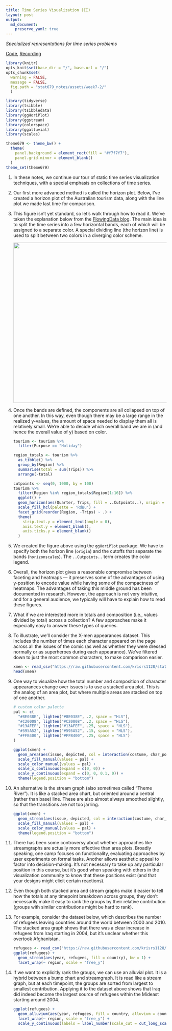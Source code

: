 ```yaml
---
title: Time Series Visualization (II)
layout: post
output: 
  md_document:
    preserve_yaml: true
---
```


_Specialized representations for time series problems_

[Code](https://github.com/krisrs1128/stat679_code/blob/main/notes/week7-2.Rmd), [Recording](https://mediaspace.wisc.edu/media/Week%207%20-%202%3A%20Time%20Series%20Visualization%20(II)/1_ug8hxqew)

```r
library(knitr)
opts_knit$set(base_dir = "/", base.url = "/")
opts_chunk$set(
  warning = FALSE, 
  message = FALSE,
  fig.path = "stat679_notes/assets/week7-2/"
  )
```

```r
library(tidyverse)
library(tsibble)
library(tsibbledata)
library(ggHoriPlot)
library(ggstream)
library(colorspace)
library(ggalluvial)
library(scales)

theme679 <- theme_bw() +
  theme(
    panel.background = element_rect(fill = "#f7f7f7"),
    panel.grid.minor = element_blank()
  )
theme_set(theme679)
```
  

1. In these notes, we continue our tour of static time series visualization
techniques, with a special emphasis on collections of time series.

1. Our first more advanced method is called the horizon plot. Below, I’ve
created a horizon plot of the Australian tourism data, along with the line plot
we made last time for comparison.

1. This figure isn’t yet standard, so let’s walk through how to read it. We’ve
taken the explanation below from the [FlowingData blog](https://flowingdata.com/2015/07/02/changing-price-of-food-items-and-horizon-graphs/). The main idea is to split
the time series into a few horizontal bands, each of which will be assigned to a
separate color. A special dividing line (the horizon line) is used to split
between two colors in a diverging color scheme.
    
    <img src="https://github.com/krisrs1128/stat679_notes/blob/main/assets/week7-2/horizon.png?raw=true" width=500/>
  
1. Once the bands are defined, the components are all collapsed on top of one
another. In this way, even though there may be a large range in the realized
y-values, the amount of space needed to display them all is relatively small.
We’re able to decide which overall band we are in (and hence the overall value
of y) based on color.

    ```r
    tourism <- tourism %>%
      filter(Purpose == "Holiday")
    
    region_totals <- tourism %>%
      as_tibble() %>%
      group_by(Region) %>%
      summarise(total = sum(Trips)) %>%
      arrange(-total)
    
    cutpoints <- seq(0, 1000, by = 100)
    tourism %>%
      filter(Region %in% region_totals$Region[1:16]) %>%
      ggplot() +
      geom_horizon(aes(Quarter, Trips, fill = ..Cutpoints..), origin = 350, horizonscale = cutpoints) +
      scale_fill_hcl(palette = 'RdBu') +
      facet_grid(reorder(Region, -Trips) ~ .) +
      theme(
        strip.text.y = element_text(angle = 0),
        axis.text.y = element_blank(),
        axis.ticks.y = element_blank()
      )
    ```
    
1. We created the figure above using the `ggHoriPlot` package. We have to
specify both the horizon line (`origin`) and the cutoffs that separate the bands
(`horizonscales`). The `..Cutpoints..` term creates the color legend.

1. Overall, the horizon plot gives a reasonable compromise between faceting and
heatmaps — it preserves some of the advantages of using y-position to encode
value while having some of the compactness of heatmaps. The advantages of taking
this middle ground has been documented in research. However, the approach is not
very intuitive, and for a general audience, we typically will have to explain
how to read these figures.

1. What if we are interested more in totals and composition (i.e., values
divided by total) across a collection? A few approaches make it especially easy
to answer these types of queries.

1. To illustrate, we’ll consider the X-men appearances dataset. This includes
the number of times each character appeared on the page across all the issues of
the comic (as well as whether they were dressed normally or as superheroes
during each appearance). We’ve filtered down to just the most common characters,
to make comparison easier.


    ```r
    xmen <- read_csv("https://raw.githubusercontent.com/krisrs1128/stat679_code/main/examples/week7/week7-1/x-men.csv")
    head(xmen)
    ```
    
1. One way to visualize how the total number and composition of character
appearances change over issues is to use a stacked area plot. This is the analog
of an area plot, but where multiple areas are stacked on top of one another.

    ```r
    # custom color palette
    pal <- c(
      "#8E038E", lighten("#8E038E", .2, space = "HLS"),
      "#C20008", lighten("#C20008", .2, space = "HLS"),
      "#13AFEF", lighten("#13AFEF", .25, space = "HLS"),
      "#595A52", lighten("#595A52", .15, space = "HLS"),
      "#FFB400", lighten("#FFB400", .25, space = "HLS")
    )
    
    ggplot(xmen) +
      geom_area(aes(issue, depicted, col = interaction(costume, char_popular), fill = interaction(costume, char_popular))) +
      scale_fill_manual(values = pal) +
      scale_color_manual(values = pal) +
      scale_x_continuous(expand = c(0, 0)) +
      scale_y_continuous(expand = c(0, 0, 0.1, 0)) +
      theme(legend.position = "bottom")
    ```

1. An alternative is the stream graph (also sometimes called “Theme River”). It
is like a stacked area chart, but oriented around a central (rather than base)
line. These are also almost always smoothed slightly, so that the transitions
are not too jarring.

    ```r
    ggplot(xmen) +
      geom_stream(aes(issue, depicted, col = interaction(costume, char_popular), fill = interaction(costume, char_popular)), bw = 0.4) +
      scale_fill_manual(values = pal) +
      scale_color_manual(values = pal) +
      theme(legend.position = "bottom")
    ```

1. There has been some controversy about whether approaches like streamgraphs
are actually more effective than area plots. Broadly speaking, one camp focuses
on functionality, evaluating approaches by user experiments on formal tasks.
Another allows aesthetic appeal to factor into decision-making. It’s not
necessary to take up any particular position in this course, but it’s good when
speaking with others in the visualization community to know that these positions
exist (and that your designs might elicit certain reactions).

1. Even though both stacked area and stream graphs make it easier to tell how
the totals at any timepoint breakdown across groups, they don’t necessarily make
it easy to rank the groups by their relative contribution (groups with similar
contributions might be hard to rank).

1. For example, consider the dataset below, which describes the number of
refugees leaving countries around the world between 2000 and 2010. The stacked
area graph shows that there was a clear increase in refugees from Iraq starting
in 2004, but it’s unclear whether this overtook Afghanistan.

    ```r
    refugees <- read_csv("https://raw.githubusercontent.com/krisrs1128/stat679_code/main/examples/week7/week7-1/refugees.csv")
    ggplot(refugees) +
      geom_stream(aes(year, refugees, fill = country), bw = 1) +
      facet_wrap(~ region, scale = "free_y")
    ```
  
1. If we want to explicitly rank the groups, we can use an alluvial plot. It is
a hybrid between a bump chart and streamgraph. It is read like a stream graph,
but at each timepoint, the groups are sorted from largest to smallest
contribution. Applying it to the dataset above shows that Iraq did indeed become
the largest source of refugees within the Mideast starting around 2004.

    ```r
    ggplot(refugees) +
      geom_alluvium(aes(year, refugees, fill = country, alluvium = country), decreasing = FALSE, alpha = 0.9) +
      facet_wrap(~ region, scale = "free_y") +
      scale_y_continuous(labels = label_number(scale_cut = cut_long_scale()))
    ```
  